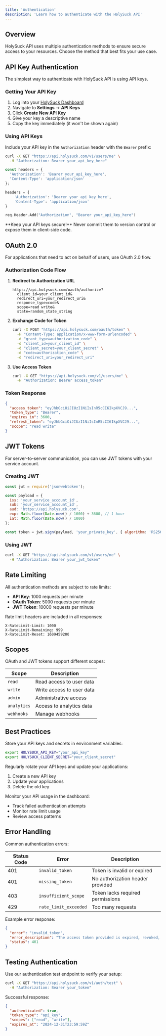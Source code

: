 ```yaml
---
title: 'Authentication'
description: 'Learn how to authenticate with the HolySuck API'
---
```


## Overview

HolySuck API uses multiple authentication methods to ensure secure access to your resources. Choose the method that best fits your use case.

## API Key Authentication

The simplest way to authenticate with HolySuck API is using API keys.

### Getting Your API Key

1. Log into your [HolySuck Dashboard](https://app.holysuck.com)
2. Navigate to **Settings** → **API Keys**
3. Click **Create New API Key**
4. Give your key a descriptive name
5. Copy the key immediately (it won't be shown again)

### Using API Keys

Include your API key in the `Authorization` header with the `Bearer` prefix:

<CodeGroup>

```bash cURL
curl -X GET "https://api.holysuck.com/v1/users/me" \
  -H "Authorization: Bearer your_api_key_here"
```

```javascript JavaScript
const headers = {
  'Authorization': 'Bearer your_api_key_here',
  'Content-Type': 'application/json'
};
```

```python Python
headers = {
    'Authorization': 'Bearer your_api_key_here',
    'Content-Type': 'application/json'
}
```

```go Go
req.Header.Add("Authorization", "Bearer your_api_key_here")
```

</CodeGroup>

<Warning>
**Keep your API keys secure!** Never commit them to version control or expose them in client-side code.
</Warning>

## OAuth 2.0

For applications that need to act on behalf of users, use OAuth 2.0 flow.

### Authorization Code Flow

1. **Redirect to Authorization URL**
   ```
   https://api.holysuck.com/oauth/authorize?
     client_id=your_client_id&
     redirect_uri=your_redirect_uri&
     response_type=code&
     scope=read write&
     state=random_state_string
   ```

2. **Exchange Code for Token**
   ```bash
   curl -X POST "https://api.holysuck.com/oauth/token" \
     -H "Content-Type: application/x-www-form-urlencoded" \
     -d "grant_type=authorization_code" \
     -d "client_id=your_client_id" \
     -d "client_secret=your_client_secret" \
     -d "code=authorization_code" \
     -d "redirect_uri=your_redirect_uri"
   ```

3. **Use Access Token**
   ```bash
   curl -X GET "https://api.holysuck.com/v1/users/me" \
     -H "Authorization: Bearer access_token"
   ```

### Token Response

```json
{
  "access_token": "eyJhbGciOiJIUzI1NiIsInR5cCI6IkpXVCJ9...",
  "token_type": "Bearer",
  "expires_in": 3600,
  "refresh_token": "eyJhbGciOiJIUzI1NiIsInR5cCI6IkpXVCJ9...",
  "scope": "read write"
}
```

## JWT Tokens

For server-to-server communication, you can use JWT tokens with your service account.

### Creating JWT

```javascript
const jwt = require('jsonwebtoken');

const payload = {
  iss: 'your_service_account_id',
  sub: 'your_service_account_id',
  aud: 'https://api.holysuck.com',
  exp: Math.floor(Date.now() / 1000) + 3600, // 1 hour
  iat: Math.floor(Date.now() / 1000)
};

const token = jwt.sign(payload, 'your_private_key', { algorithm: 'RS256' });
```

### Using JWT

```bash
curl -X GET "https://api.holysuck.com/v1/users/me" \
  -H "Authorization: Bearer your_jwt_token"
```

## Rate Limiting

All authentication methods are subject to rate limits:

- **API Key**: 1000 requests per minute
- **OAuth Token**: 5000 requests per minute  
- **JWT Token**: 10000 requests per minute

Rate limit headers are included in all responses:

```http
X-RateLimit-Limit: 1000
X-RateLimit-Remaining: 999
X-RateLimit-Reset: 1609459200
```

## Scopes

OAuth and JWT tokens support different scopes:

| Scope | Description |
|-------|-------------|
| `read` | Read access to user data |
| `write` | Write access to user data |
| `admin` | Administrative access |
| `analytics` | Access to analytics data |
| `webhooks` | Manage webhooks |

## Best Practices

<Accordion title="Environment Variables">
Store your API keys and secrets in environment variables:

```bash
export HOLYSUCK_API_KEY="your_api_key"
export HOLYSUCK_CLIENT_SECRET="your_client_secret"
```
</Accordion>

<Accordion title="Token Rotation">
Regularly rotate your API keys and update your applications:

1. Create a new API key
2. Update your applications
3. Delete the old key
</Accordion>

<Accordion title="Monitoring">
Monitor your API usage in the dashboard:

- Track failed authentication attempts
- Monitor rate limit usage
- Review access patterns
</Accordion>

## Error Handling

Common authentication errors:

| Status Code | Error | Description |
|-------------|-------|-------------|
| 401 | `invalid_token` | Token is invalid or expired |
| 401 | `missing_token` | No authorization header provided |
| 403 | `insufficient_scope` | Token lacks required permissions |
| 429 | `rate_limit_exceeded` | Too many requests |

Example error response:

```json
{
  "error": "invalid_token",
  "error_description": "The access token provided is expired, revoked, malformed, or invalid.",
  "status": 401
}
```

## Testing Authentication

Use our authentication test endpoint to verify your setup:

```bash
curl -X GET "https://api.holysuck.com/v1/auth/test" \
  -H "Authorization: Bearer your_token"
```

Successful response:
```json
{
  "authenticated": true,
  "token_type": "api_key",
  "scopes": ["read", "write"],
  "expires_at": "2024-12-31T23:59:59Z"
}
```